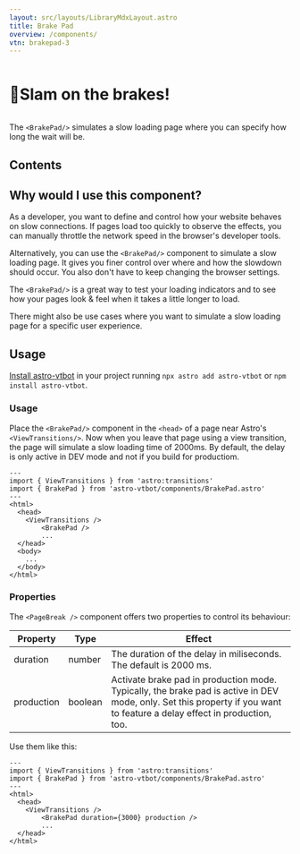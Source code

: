 ```yaml
---
layout: src/layouts/LibraryMdxLayout.astro
title: Brake Pad
overview: /components/
vtn: brakepad-3
---
```


<h1 style="display: inline-block; view-transition-name: brakepad-1"><span style="display:inline-block; view-transition-name:brakepad-2">🦥</span>Slam on the brakes!</h1>

The `<BrakePad/>` simulates a slow loading page where you can specify how long the wait will be.


## Contents

## Why would I use this component?

As a developer, you want to define and control how your website behaves on slow connections. If pages load too quickly to observe the effects, you can manually throttle the network speed in the browser's developer tools.

Alternatively, you can use the `<BrakePad/>` component to simulate a slow loading page. It gives you finer control over where and how the slowdown should occur. You also don't have to keep changing the browser settings.

The `<BrakePad/>` is a great way to test your loading indicators and to see how your pages look & feel when it takes a little longer to load.

There might also be use cases where you want to simulate a slow loading page for a specific user experience.

## Usage

[Install astro-vtbot](../Installation/) in your project running `npx astro add astro-vtbot` or `npm install astro-vtbot`.

### Usage

Place the `<BrakePad/>` component in the `<head>` of a page near Astro's `<ViewTransitions/>`. Now when you leave that page using a view transition, the page will simulate a slow loading time of 2000ms. By default, the delay is only active in DEV mode and not if you build for productiom.

```astro title="YourDevelopentPage.astro" {8}
---
import { ViewTransitions } from 'astro:transitions'
import { BrakePad } from 'astro-vtbot/components/BrakePad.astro'
---
<html>
  <head>
    <ViewTransitions />
		<BrakePad />
		...
  </head>
  <body>
    ...
  </body>
</html>
```

### Properties

The `<PageBreak />` component offers two properties to control its behaviour:

|   Property | Type | Effect |
|------------|------|--------|
| duration | number | The duration of the delay in miliseconds. The default is 2000 ms.|
| production | boolean | Activate brake pad in production mode. Typically, the brake pad is active in DEV mode, only. Set this property if you want to feature a delay effect in production, too.|

Use them like this:

```astro title="YourDevelopentPage.astro" {8}
---
import { ViewTransitions } from 'astro:transitions'
import { BrakePad } from 'astro-vtbot/components/BrakePad.astro'
---
<html>
  <head>
    <ViewTransitions />
		<BrakePad duration={3000} production />
		...
  </head>
</html>
```


